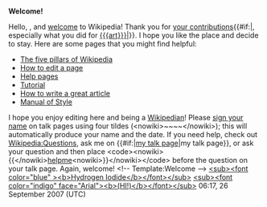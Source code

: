 <article id="13441896" title=User talk:Ragah>
	<talkpage id="13441896" title="User talk:Ragah">
'''Welcome!'''

Hello, {{BASEPAGENAME}}, and [[Wikipedia:Introduction|welcome]] to Wikipedia! Thank you for [[Special:Contributions/{{BASEPAGENAME}}|your contributions]]{{#if:{{{art|}}}|, especially what you did for [[{{{art}}}]]|}}. I hope you like the place and decide to stay. Here are some pages that you might find helpful:
*[[Wikipedia:Five pillars|The five pillars of Wikipedia]]
*[[Wikipedia:How to edit a page|How to edit a page]]
*[[Help:Contents|Help pages]]
*[[Wikipedia:Tutorial|Tutorial]]
*[[Wikipedia:Article development|How to write a great article]]
*[[Wikipedia:Manual of Style|Manual of Style]]
I hope you enjoy editing here and being a [[Wikipedia:Wikipedians|Wikipedian]]! Please [[Wikipedia:Signatures|sign your name]] on talk pages using four tildes (&lt;nowiki&gt;~~~~&lt;/nowiki&gt;); this will automatically produce your name and the date. If you need help, check out [[Wikipedia:Questions]], ask me on {{#if:{{{1|}}}|[[user talk:{{{1}}}|my talk page]]|my talk page}}, or ask your question and then place &lt;code&gt;&lt;nowiki&gt;{{&lt;/nowiki&gt;[[:Category:Wikipedians looking for help|helpme]]&lt;nowiki&gt;}}&lt;/nowiki&gt;&lt;/code&gt; before the question on your talk page. Again, welcome! &lt;!-- Template:Welcome --&gt; [[User:Hydrogen Iodide|&lt;sub&gt;&lt;font color=&quot;blue&quot; &gt;&lt;b&gt;Hydrogen Iodide&lt;/b&gt;&lt;/font&gt;&lt;/sub&gt;]]  [[User talk:Hydrogen Iodide|&lt;sub&gt;&lt;font color=&quot;indigo&quot; face=&quot;Arial&quot;&gt;&lt;b&gt;(HI!)&lt;/b&gt;&lt;/font&gt;&lt;/sub&gt;]] 06:17, 26 September 2007 (UTC)
	</talkpage>
</article>